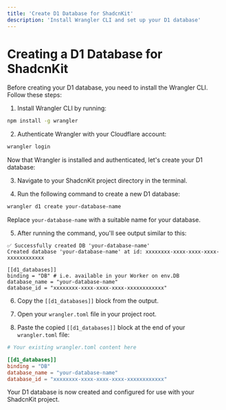 ```yaml
---
title: 'Create D1 Database for ShadcnKit'
description: 'Install Wrangler CLI and set up your D1 database'
---
```


# Creating a D1 Database for ShadcnKit

Before creating your D1 database, you need to install the Wrangler CLI. Follow these steps:

1. Install Wrangler CLI by running:

```bash
npm install -g wrangler
```

2. Authenticate Wrangler with your Cloudflare account:

```bash
wrangler login
```

Now that Wrangler is installed and authenticated, let's create your D1 database:

3. Navigate to your ShadcnKit project directory in the terminal.

4. Run the following command to create a new D1 database:

```bash
wrangler d1 create your-database-name
```

Replace `your-database-name` with a suitable name for your database.

5. After running the command, you'll see output similar to this:

```
✅ Successfully created DB 'your-database-name'
Created database 'your-database-name' at id: xxxxxxxx-xxxx-xxxx-xxxx-xxxxxxxxxxxx

[[d1_databases]]
binding = "DB" # i.e. available in your Worker on env.DB
database_name = "your-database-name"
database_id = "xxxxxxxx-xxxx-xxxx-xxxx-xxxxxxxxxxxx"
```

6. Copy the `[[d1_databases]]` block from the output.

7. Open your `wrangler.toml` file in your project root.

8. Paste the copied `[[d1_databases]]` block at the end of your `wrangler.toml` file:

```toml
# Your existing wrangler.toml content here

[[d1_databases]]
binding = "DB"
database_name = "your-database-name"
database_id = "xxxxxxxx-xxxx-xxxx-xxxx-xxxxxxxxxxxx"
```

Your D1 database is now created and configured for use with your ShadcnKit project.

